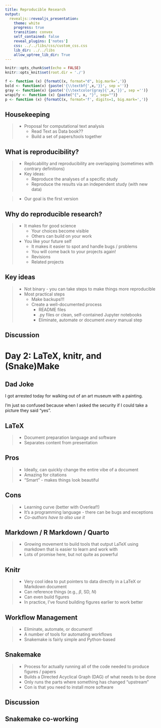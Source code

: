 ```yaml
---
title: Reproducible Research
output: 
  revealjs::revealjs_presentation:
    theme: white
    progress: true
    transition: convex
    self_contained: false
    reveal_plugins: ['notes']
    css: ../../libs/css/custom_css.css
    lib_dir: ../../libs
    allow_uptree_lib_dir: True
---
```


```r
knitr::opts_chunk$set(echo = FALSE)
knitr::opts_knit$set(root.dir = './')

f <- function (x) {formatC(x, format="d", big.mark=',')}
bold <- function(x) {paste('{\\textbf{',x,'}}', sep ='')}
gray <- function(x) {paste('{\\textcolor{gray}{',x,'}}', sep ='')}
wrapify <- function (x) {paste("{", x, "}", sep="")}
p <- function (x) {formatC(x, format='f', digits=1, big.mark=',')}
```

## Housekeeping

> - Proposal for computational text analysis
>   - Read Text as Data book??
>   - Build a set of papers/tools together

## What is reproducibility?

> - Replicability and reproducibility are overlapping (sometimes with contrary definitions)
> - Key ideas:
>   - Reproduce the analyses of a specific study
>   - Reproduce the results via an independent study (with new data)

> - Our goal is the first version


## Why do reproducible research?

> - It makes for good science
>   - Your choices become visible
>   - Others can build on your work
> - You like your future self
>   - It makes it easier to spot and handle bugs / problems
>   - You will come back to your projects again!
>   - Revisions
>   - Related projects


## Key ideas

> - Not binary - you can take steps to make things more reproducible
> - Most practical steps
>   - Make backups!!!
>   - Create a well-documented process
>     - README files
>     - .py files or clean, self-contained Jupyter notebooks
>     - Eliminate, automate or document _every_ manual step


## Discussion


# Day 2: LaTeX, knitr, and (Snake)Make

## Dad Joke

I got arrested today for walking out of an art museum with a painting.

<span class='fragment'>
I’m just so confused because when I asked the security if I could take a picture they said “yes”.</span>

## LaTeX

> - Document preparation language and software
> - Separates content from presentation

## Pros

> - Ideally, can quickly change the entire vibe of a document
> - Amazing for citations
> - "Smart" - makes things look beautiful

## Cons

> - Learning curve (better with Overleaf!)
> - It's a programming language - there can be bugs and exceptions
> - *Co-authors have to also use it*

## Markdown / R Markdown / Quarto

> - Growing movement to build tools that output LaTeX using markdown that is easier to learn and work with
> - Lots of promise here, but not quite as powerful

## Knitr

> - Very cool idea to put pointers to data directly in a LaTeX or Markdown document
> - Can reference things (e.g., $\beta$, SD, $N$)
> - Can even build figures
> - In practice, I've found building figures earlier to work better

## Workflow Management

> - Eliminate, automate, or document!
> - A number of tools for automating workflows
> - Snakemake is fairly simple and Python-based

## Snakemake

> - Process for actually running all of the code needed to produce figures / papers
> - Builds a Directed Acyclical Graph (DAG) of what needs to be done
> - Only runs the parts where something has changed "upstream"
> - Con is that you need to install more software

## Discussion

## Snakemake co-working

